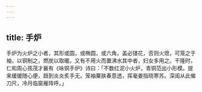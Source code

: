 ```yaml
---
---
---
```

title: 手炉
---



手炉为火炉之小者，其形或圆，或椭圆，或六角，盖必镂花，否则火熄，可笼之于袖，以铜制之，燃炭以取暖。又有不用火而置沸水其中者，妇女多用之。干隆时，仁和周心孩茂才襄有《咏铜手炉》诗曰：「不数红泥小火炉，青铜范出小形模。提来缓缓随心便，趋到炎炎炙手无。笼袖粟肤春意透，挥毫姜指晓寒苏。深闺从此催刀尺，冷月临窗雁阵呼。」